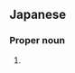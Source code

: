 ==Japanese==
{{ja-kanjitab|桃|伽}}

===Proper noun===
{{ja-pos|proper noun|ももか}}

# {{given name|female|lang=ja|sort=ももか}}